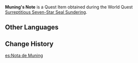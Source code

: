 {{Item Infobox
|id           = 101690
|image        = Book Letter.png
|type         = Quest Items
|description  = The Ministry representative [[Muning]] gave you this note. Despite its short length, the word "prohibited" appears 8 times. If you give this to an adventurer named Zhiqiong, you will receive the aid you need.
|source1      = [[Surreptitious Seven-Star Seal Sundering]]
}}
'''Muning's Note''' is a Quest Item obtained during the World Quest [[Surreptitious Seven-Star Seal Sundering]].

==Other Languages==
{{Other Languages
|default_hidden = 1
|en      = Muning's Note
|zhs     = 沐宁的纸条
|zhs_rm  = Mùníng de Zhǐtiáo
|zht     = 沐寧的紙條
|zht_rm  = Mùníng de Zhǐtiáo
|ja      = 沐寧のメモ
|ja_rm   = Mokunei no Memo{{Assumed}}
|ko      = 목영의 쪽지
|ko_rm   = 
|es      = Nota de Muning
|fr      = Note de Muning
|ru      = Записка Му Нина
|th      = กระดาษโน้ตของ Muning
|th_rm   = 
|vi      = Mảnh Giấy Của Muning
|de      = Munings Zettel
|id      = Catatan Muning
|pt      = Folha de Papel de Muning
}}

==Change History==
{{Change History|2.6}}

[[es:Nota de Muning]]